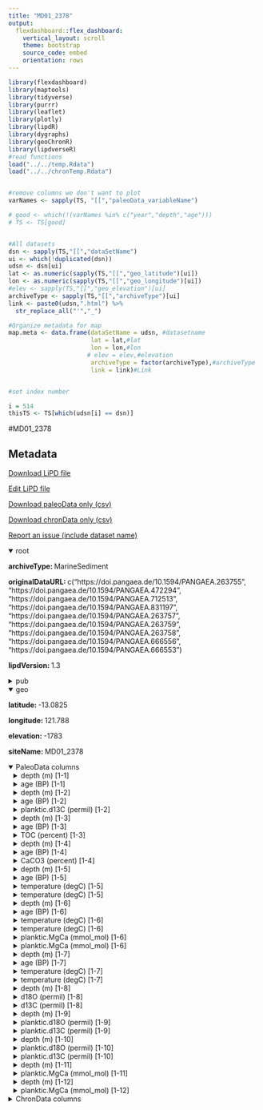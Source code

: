 ```yaml
---
title: "MD01_2378"
output: 
  flexdashboard::flex_dashboard:
    vertical_layout: scroll
    theme: bootstrap
    source_code: embed
    orientation: rows
---
```


```r
library(flexdashboard)
library(maptools)
library(tidyverse)
library(purrr)
library(leaflet)
library(plotly)
library(lipdR)
library(dygraphs)
library(geoChronR)
library(lipdverseR)
#read functions
load("../../temp.Rdata")
load("../../chronTemp.Rdata")


#remove columns we don't want to plot
varNames <- sapply(TS, "[[","paleoData_variableName")

# good <- which(!(varNames %in% c("year","depth","age")))
# TS <- TS[good]


#All datasets
dsn <- sapply(TS,"[[","dataSetName")
ui <- which(!duplicated(dsn))
udsn <- dsn[ui]
lat <- as.numeric(sapply(TS,"[[","geo_latitude")[ui])
lon <- as.numeric(sapply(TS,"[[","geo_longitude")[ui])
#elev <- sapply(TS,"[[","geo_elevation")[ui]
archiveType <- sapply(TS,"[[","archiveType")[ui]
link <- paste0(udsn,".html") %>% 
  str_replace_all("'","_")

#Organize metadata for map
map.meta <- data.frame(dataSetName = udsn, #datasetname
                       lat = lat,#lat
                       lon = lon,#lon
                      # elev = elev,#elevation
                       archiveType = factor(archiveType),#archiveType
                       link = link)#Link


#set index number

i = 514
thisTS <- TS[which(udsn[i] == dsn)]
```
#MD01_2378

Metadata {.sidebar}
-------------------------------------
[Download LiPD file](MD01_2378.lpd)
            

[Edit LiPD file](http://lipd.net/playground?source=http://lipdverse.org/globalHolocene/0_25_5/MD01_2378.lpd)
            

[Download paleoData only (csv)](MD01_2378.csv)
            

[Download chronData only (csv)](MD01_2378-chron.csv)
            

[Report an issue (include dataset name)](https://github.com/nickmckay/LiPDverse/issues)

<details open style="margin-left: 0px">
<summary>root</summary>
<p style="margin-left: 0px"><strong>archiveType: </strong>MarineSediment
<p style="margin-left: 0px"><strong>originalDataURL: </strong>c("https://doi.pangaea.de/10.1594/PANGAEA.263755", "https://doi.pangaea.de/10.1594/PANGAEA.472294", "https://doi.pangaea.de/10.1594/PANGAEA.712513", "https://doi.pangaea.de/10.1594/PANGAEA.831197", "https://doi.pangaea.de/10.1594/PANGAEA.263757", "https://doi.pangaea.de/10.1594/PANGAEA.263759", "https://doi.pangaea.de/10.1594/PANGAEA.263758", "https://doi.pangaea.de/10.1594/PANGAEA.666556", "https://doi.pangaea.de/10.1594/PANGAEA.666553")
<p style="margin-left: 0px"><strong>lipdVersion: </strong>1.3
</details>
<details>
<summary>pub</summary>
<details style="margin-left: 10px">
<summary>pub1</summary>
<p style="margin-left: 10px"><strong>author: </strong>list(list(name = "Holbourn, Ann"), list(name = "Kuhnt, Wolfgang"), list(name = "Kawamura, Hiroshi"), list(name = "Jian, Zhimin"), list(name = "Grootes, Piet"), list(name = "Erlenkeuser, Helmut"), list(name = "Xu, Jian"))
<p style="margin-left: 10px"><strong>journal: </strong>Paleoceanography
<p style="margin-left: 10px"><strong>volume: </strong>20
<p style="margin-left: 10px"><strong>title: </strong>Orbitally paced paleoproductivity variations in the Timor Sea and Indonesian Throughflow variability during the last 460 kyr
</details>
<details style="margin-left: 10px">
<summary>pub2</summary>
<p style="margin-left: 10px"><strong>author: </strong>list(list(name = "Xu, Jian"), list(name = "Kuhnt, Wolfgang"), list(name = "Holbourn, Ann"), list(name = "Andersen, Nils"), list(name = "Bartoli, Gretta"))
<p style="margin-left: 10px"><strong>journal: </strong>Paleoceanography
<p style="margin-left: 10px"><strong>volume: </strong>21
<p style="margin-left: 10px"><strong>title: </strong>Changes in the vertical profile of the Indonesian Throughflow during Termination II: Evidence from the Timor Sea
</details>
<details style="margin-left: 10px">
<summary>pub3</summary>
<p style="margin-left: 10px"><strong>author: </strong>list(list(name = "Zuraida, Rina"), list(name = "Holbourn, Ann"), list(name = "Nürnberg, Dirk"), list(name = "Kuhnt, Wolfgang"), list(name = "Dürkop, Anke"), list(name = "Erichsen, A."))
<p style="margin-left: 10px"><strong>journal: </strong>Paleoceanography
<p style="margin-left: 10px"><strong>volume: </strong>24
<p style="margin-left: 10px"><strong>title: </strong>Evidence for Indonesian Throughflow slowdown during Heinrich events 3-5
</details>
<details style="margin-left: 10px">
<summary>pub4</summary>
<p style="margin-left: 10px"><strong>author: </strong>list(list(name = "Xu, Jian"), list(name = "Holbourn, Ann"), list(name = "Kuhnt, Wolfgang"), list(name = "Jian, Zhimin"), list(name = "Kawamura, Hiroshi"))
<p style="margin-left: 10px"><strong>journal: </strong>Earth and Planetary Science Letters
<p style="margin-left: 10px"><strong>volume: </strong>273
<p style="margin-left: 10px"><strong>title: </strong>Changes in the thermocline structure of the Indonesian outflow during Terminations I and II
</details>
<details style="margin-left: 10px">
<summary>pub5</summary>
<p style="margin-left: 10px"><strong>author: </strong>list(list(name = "Kawamura, Hiroshi"), list(name = "Holbourn, Ann"), list(name = "Kuhnt, Wolfgang"))
<p style="margin-left: 10px"><strong>journal: </strong>Marine Micropaleontology
<p style="margin-left: 10px"><strong>volume: </strong>59
<p style="margin-left: 10px"><strong>title: </strong>Climate variability and land–ocean interactions in the Indo Pacific Warm Pool: A 460-ka palynological and organic geochemical record from the Timor Sea
</details>
<details style="margin-left: 10px">
<summary>pub6</summary>
<p style="margin-left: 10px"><strong>author: </strong>list(list(name = "Dürkop, Anke"), list(name = "Holbourn, Ann"), list(name = "Kuhnt, Wolfgang"), list(name = "Zuraida, Rina"), list(name = "Andersen, Nils"), list(name = "Grootes, Pieter M."))
<p style="margin-left: 10px"><strong>journal: </strong>Marine Micropaleontology
<p style="margin-left: 10px"><strong>volume: </strong>66
<p style="margin-left: 10px"><strong>title: </strong>Centennial-scale climate variability in the Timor Sea during Marine Isotope Stage 3
</details>
<details style="margin-left: 10px">
<summary>pub7</summary>
<p style="margin-left: 10px"><strong>author: </strong>list(list(name = "Dürkop, Anke"), list(name = "Holbourn, Ann"), list(name = "Kuhnt, Wolfgang"), list(name = "Zuraida, Rina"), list(name = "Andersen, Nils"), list(name = "Grootes, Pieter M."))
<p style="margin-left: 10px"><strong>journal: </strong>Marine Micropaleontology
<p style="margin-left: 10px"><strong>volume: </strong>66
<p style="margin-left: 10px"><strong>title: </strong>Centennial-scale climate variability in the Timor Sea during Marine Isotope Stage 3
</details>
<details style="margin-left: 10px">
<summary>pub8</summary>
<p style="margin-left: 10px"><strong>author: </strong>list(list(name = "Sarnthein, M."), list(name = "Grootes, P.M."), list(name = "Holbourn, A."), list(name = "Kuhnt, W."), list(name = "Kühn, H."))
<p style="margin-left: 10px"><strong>journal: </strong>Earth and Planetary Science Letters
<p style="margin-left: 10px"><strong>volume: </strong>302
<p style="margin-left: 10px"><strong>title: </strong>Tropical warming in the Timor Sea led deglacial Antarctic warming and atmospheric CO2 rise by more than 500yr
</details>
</details>
<details open style="margin-left: 0px">
<summary>geo</summary>
<p style="margin-left: 0px"><strong>latitude: </strong>-13.0825
<p style="margin-left: 0px"><strong>longitude: </strong>121.788
<p style="margin-left: 0px"><strong>elevation: </strong>-1783
<p style="margin-left: 0px"><strong>siteName: </strong>MD01_2378
</details>
<details open>
<summary>PaleoData columns</summary>
<details style="margin-left: 10px">
<summary>depth (m) [1-1]</summary>
<p style="margin-left: 10px"><strong>TSid: </strong>ROWM7qHuBCo
<p style="margin-left: 10px"><strong>variableName: </strong>depth
<p style="margin-left: 10px"><strong>units: </strong>m
</details>
<details style="margin-left: 10px">
<summary>age (BP) [1-1]</summary>
<p style="margin-left: 10px"><strong>TSid: </strong>RaqJOkfsTYw
<p style="margin-left: 10px"><strong>variableName: </strong>age
<p style="margin-left: 10px"><strong>units: </strong>BP
<p style="margin-left: 10px"><strong>description: </strong>Age_ka_BP
</details>
<details style="margin-left: 10px">
<summary>depth (m) [1-2]</summary>
<p style="margin-left: 10px"><strong>TSid: </strong>RMjUks7cU05
<p style="margin-left: 10px"><strong>variableName: </strong>depth
<p style="margin-left: 10px"><strong>units: </strong>m
</details>
<details style="margin-left: 10px">
<summary>age (BP) [1-2]</summary>
<p style="margin-left: 10px"><strong>TSid: </strong>RSgSD1mJnnW
<p style="margin-left: 10px"><strong>variableName: </strong>age
<p style="margin-left: 10px"><strong>units: </strong>BP
<p style="margin-left: 10px"><strong>description: </strong>Age_ka_BP
</details>
<details style="margin-left: 10px">
<summary>planktic.d13C (permil) [1-2]</summary>
<p style="margin-left: 10px"><strong>TSid: </strong>RDk2rH43Os5
<p style="margin-left: 10px"><strong>variableName: </strong>planktic.d13C
<p style="margin-left: 10px"><strong>units: </strong>permil
<p style="margin-left: 10px"><strong>description: </strong>G_ruber_w_d13C_per_mil_PDB
<p style="margin-left: 10px"><strong>useInGlobalTemperatureAnalysis: </strong>FALSE
</details>
<details style="margin-left: 10px">
<summary>depth (m) [1-3]</summary>
<p style="margin-left: 10px"><strong>TSid: </strong>ROvmmXp7x40
<p style="margin-left: 10px"><strong>variableName: </strong>depth
<p style="margin-left: 10px"><strong>units: </strong>m
</details>
<details style="margin-left: 10px">
<summary>age (BP) [1-3]</summary>
<p style="margin-left: 10px"><strong>TSid: </strong>RSVZ1qOiDLt
<p style="margin-left: 10px"><strong>variableName: </strong>age
<p style="margin-left: 10px"><strong>units: </strong>BP
<p style="margin-left: 10px"><strong>description: </strong>Age_ka_BP
</details>
<details style="margin-left: 10px">
<summary>TOC (percent) [1-3]</summary>
<p style="margin-left: 10px"><strong>TSid: </strong>R5tB2eSqeqf
<p style="margin-left: 10px"><strong>variableName: </strong>TOC
<p style="margin-left: 10px"><strong>units: </strong>percent
<p style="margin-left: 10px"><strong>description: </strong>TOC_percent
<p style="margin-left: 10px"><strong>useInGlobalTemperatureAnalysis: </strong>FALSE
</details>
<details style="margin-left: 10px">
<summary>depth (m) [1-4]</summary>
<p style="margin-left: 10px"><strong>TSid: </strong>RlHmp9GEaaB
<p style="margin-left: 10px"><strong>variableName: </strong>depth
<p style="margin-left: 10px"><strong>units: </strong>m
</details>
<details style="margin-left: 10px">
<summary>age (BP) [1-4]</summary>
<p style="margin-left: 10px"><strong>TSid: </strong>R38keDgk6Np
<p style="margin-left: 10px"><strong>variableName: </strong>age
<p style="margin-left: 10px"><strong>units: </strong>BP
<p style="margin-left: 10px"><strong>description: </strong>Age_ka_BP
</details>
<details style="margin-left: 10px">
<summary>CaCO3 (percent) [1-4]</summary>
<p style="margin-left: 10px"><strong>TSid: </strong>RRc0JRaqpDw
<p style="margin-left: 10px"><strong>variableName: </strong>CaCO3
<p style="margin-left: 10px"><strong>units: </strong>percent
<p style="margin-left: 10px"><strong>description: </strong>CaCO3_percent
<p style="margin-left: 10px"><strong>useInGlobalTemperatureAnalysis: </strong>FALSE
</details>
<details style="margin-left: 10px">
<summary>depth (m) [1-5]</summary>
<p style="margin-left: 10px"><strong>TSid: </strong>RLnIkqaWuZL
<p style="margin-left: 10px"><strong>variableName: </strong>depth
<p style="margin-left: 10px"><strong>units: </strong>m
</details>
<details style="margin-left: 10px">
<summary>age (BP) [1-5]</summary>
<p style="margin-left: 10px"><strong>TSid: </strong>R0AL9YLkpIS
<p style="margin-left: 10px"><strong>variableName: </strong>age
<p style="margin-left: 10px"><strong>units: </strong>BP
<p style="margin-left: 10px"><strong>description: </strong>Age_ka_BP
</details>
<details style="margin-left: 10px">
<summary>temperature (degC) [1-5]</summary>
<p style="margin-left: 10px"><strong>TSid: </strong>RsLnvWTKxH5
<p style="margin-left: 10px"><strong>variableName: </strong>temperature
<p style="margin-left: 10px"><strong>units: </strong>degC
<p style="margin-left: 10px"><strong>description: </strong>TT_degC
<p style="margin-left: 10px"><strong>useInGlobalTemperatureAnalysis: </strong>FALSE
<details>
<summary>interpretation</summary>
<details style="margin-left: 20px">
<summary>1</summary>
<p style="margin-left: 20px"><strong>scope: </strong>climate
<p style="margin-left: 20px"><strong>variable: </strong>T
</details>
</details>
</details>
<details style="margin-left: 10px">
<summary>temperature (degC) [1-5]</summary>
<p style="margin-left: 10px"><strong>TSid: </strong>RaFQKq8j02P
<p style="margin-left: 10px"><strong>variableName: </strong>temperature
<p style="margin-left: 10px"><strong>units: </strong>degC
<p style="margin-left: 10px"><strong>description: </strong>SST_1_12_degC
<p style="margin-left: 10px"><strong>useInGlobalTemperatureAnalysis: </strong>FALSE
</details>
<details style="margin-left: 10px">
<summary>depth (m) [1-6]</summary>
<p style="margin-left: 10px"><strong>TSid: </strong>Rm4ncp90lOc
<p style="margin-left: 10px"><strong>variableName: </strong>depth
<p style="margin-left: 10px"><strong>units: </strong>m
</details>
<details style="margin-left: 10px">
<summary>age (BP) [1-6]</summary>
<p style="margin-left: 10px"><strong>TSid: </strong>RzWBK57mTjZ
<p style="margin-left: 10px"><strong>variableName: </strong>age
<p style="margin-left: 10px"><strong>units: </strong>BP
<p style="margin-left: 10px"><strong>description: </strong>Age_ka_BP
</details>
<details style="margin-left: 10px">
<summary>temperature (degC) [1-6]</summary>
<p style="margin-left: 10px"><strong>TSid: </strong>RSlSF7IhEUX
<p style="margin-left: 10px"><strong>variableName: </strong>temperature
<p style="margin-left: 10px"><strong>units: </strong>degC
<p style="margin-left: 10px"><strong>description: </strong>TT_degC
<p style="margin-left: 10px"><strong>useInGlobalTemperatureAnalysis: </strong>FALSE
<details>
<summary>interpretation</summary>
<details style="margin-left: 20px">
<summary>1</summary>
<p style="margin-left: 20px"><strong>scope: </strong>climate
<p style="margin-left: 20px"><strong>variable: </strong>T
</details>
</details>
</details>
<details style="margin-left: 10px">
<summary>temperature (degC) [1-6]</summary>
<p style="margin-left: 10px"><strong>TSid: </strong>RazJflUVEh7
<p style="margin-left: 10px"><strong>variableName: </strong>temperature
<p style="margin-left: 10px"><strong>units: </strong>degC
<p style="margin-left: 10px"><strong>description: </strong>SST_1_12_degC
<p style="margin-left: 10px"><strong>useInGlobalTemperatureAnalysis: </strong>TRUE
<details>
<summary>interpretation</summary>
<details style="margin-left: 20px">
<summary>1</summary>
<p style="margin-left: 20px"><strong>scope: </strong>climate
<p style="margin-left: 20px"><strong>seasonality: </strong>1 2 3 4 5 6 7 8 9 10 11 12
<p style="margin-left: 20px"><strong>variable: </strong>T
<p style="margin-left: 20px"><strong>variableDetail: </strong>surface.temp
</details>
</details>
</details>
<details style="margin-left: 10px">
<summary>planktic.MgCa (mmol_mol) [1-6]</summary>
<p style="margin-left: 10px"><strong>TSid: </strong>RelARRdOCVN
<p style="margin-left: 10px"><strong>variableName: </strong>planktic.MgCa
<p style="margin-left: 10px"><strong>units: </strong>mmol_mol
<p style="margin-left: 10px"><strong>description: </strong>P_obliqu_Mg_Ca_mmol_mol
<p style="margin-left: 10px"><strong>useInGlobalTemperatureAnalysis: </strong>FALSE
</details>
<details style="margin-left: 10px">
<summary>planktic.MgCa (mmol_mol) [1-6]</summary>
<p style="margin-left: 10px"><strong>TSid: </strong>RB9odQrtVrH
<p style="margin-left: 10px"><strong>variableName: </strong>planktic.MgCa
<p style="margin-left: 10px"><strong>units: </strong>mmol_mol
<p style="margin-left: 10px"><strong>description: </strong>G_ruber_Mg_Ca_mmol_mol
<p style="margin-left: 10px"><strong>useInGlobalTemperatureAnalysis: </strong>FALSE
</details>
<details style="margin-left: 10px">
<summary>depth (m) [1-7]</summary>
<p style="margin-left: 10px"><strong>TSid: </strong>RHpxGt8wKHw
<p style="margin-left: 10px"><strong>variableName: </strong>depth
<p style="margin-left: 10px"><strong>units: </strong>m
</details>
<details style="margin-left: 10px">
<summary>age (BP) [1-7]</summary>
<p style="margin-left: 10px"><strong>TSid: </strong>RkhkxqdcKUo
<p style="margin-left: 10px"><strong>variableName: </strong>age
<p style="margin-left: 10px"><strong>units: </strong>BP
<p style="margin-left: 10px"><strong>description: </strong>Age_ka_BP
</details>
<details style="margin-left: 10px">
<summary>temperature (degC) [1-7]</summary>
<p style="margin-left: 10px"><strong>TSid: </strong>RGjzfXMedwV
<p style="margin-left: 10px"><strong>variableName: </strong>temperature
<p style="margin-left: 10px"><strong>units: </strong>degC
<p style="margin-left: 10px"><strong>description: </strong>SST_1_12_degC
<p style="margin-left: 10px"><strong>useInGlobalTemperatureAnalysis: </strong>TRUE
<details>
<summary>interpretation</summary>
<details style="margin-left: 20px">
<summary>1</summary>
<p style="margin-left: 20px"><strong>scope: </strong>climate
<p style="margin-left: 20px"><strong>seasonality: </strong>1 2 3 4 5 6 7 8 9 10 11 12
<p style="margin-left: 20px"><strong>variable: </strong>T
<p style="margin-left: 20px"><strong>variableDetail: </strong>surface.temp
</details>
</details>
</details>
<details style="margin-left: 10px">
<summary>temperature (degC) [1-7]</summary>
<p style="margin-left: 10px"><strong>TSid: </strong>RngO0tVRof1
<p style="margin-left: 10px"><strong>variableName: </strong>temperature
<p style="margin-left: 10px"><strong>units: </strong>degC
<p style="margin-left: 10px"><strong>description: </strong>TT_degC
<p style="margin-left: 10px"><strong>useInGlobalTemperatureAnalysis: </strong>FALSE
<details>
<summary>interpretation</summary>
<details style="margin-left: 20px">
<summary>1</summary>
<p style="margin-left: 20px"><strong>scope: </strong>climate
<p style="margin-left: 20px"><strong>variable: </strong>T
</details>
</details>
</details>
<details style="margin-left: 10px">
<summary>depth (m) [1-8]</summary>
<p style="margin-left: 10px"><strong>TSid: </strong>RjKVkjRSEkW
<p style="margin-left: 10px"><strong>variableName: </strong>depth
<p style="margin-left: 10px"><strong>units: </strong>m
</details>
<details style="margin-left: 10px">
<summary>d18O (permil) [1-8]</summary>
<p style="margin-left: 10px"><strong>TSid: </strong>RTfm55oecMv
<p style="margin-left: 10px"><strong>variableName: </strong>d18O
<p style="margin-left: 10px"><strong>units: </strong>permil
<p style="margin-left: 10px"><strong>description: </strong>merged benthic d18O
<p style="margin-left: 10px"><strong>useInGlobalTemperatureAnalysis: </strong>FALSE
</details>
<details style="margin-left: 10px">
<summary>d13C (permil) [1-8]</summary>
<p style="margin-left: 10px"><strong>TSid: </strong>RuiPAhMsaKu
<p style="margin-left: 10px"><strong>variableName: </strong>d13C
<p style="margin-left: 10px"><strong>units: </strong>permil
<p style="margin-left: 10px"><strong>description: </strong>merged benthic d13C
<p style="margin-left: 10px"><strong>useInGlobalTemperatureAnalysis: </strong>FALSE
</details>
<details style="margin-left: 10px">
<summary>depth (m) [1-9]</summary>
<p style="margin-left: 10px"><strong>TSid: </strong>R0Rb0GIyiqP
<p style="margin-left: 10px"><strong>variableName: </strong>depth
<p style="margin-left: 10px"><strong>units: </strong>m
</details>
<details style="margin-left: 10px">
<summary>planktic.d18O (permil) [1-9]</summary>
<p style="margin-left: 10px"><strong>TSid: </strong>RD9xZJN6B8T
<p style="margin-left: 10px"><strong>variableName: </strong>planktic.d18O
<p style="margin-left: 10px"><strong>units: </strong>permil
<p style="margin-left: 10px"><strong>description: </strong>merged obl 18O
<p style="margin-left: 10px"><strong>useInGlobalTemperatureAnalysis: </strong>FALSE
</details>
<details style="margin-left: 10px">
<summary>planktic.d13C (permil) [1-9]</summary>
<p style="margin-left: 10px"><strong>TSid: </strong>RpBYYglPm4F
<p style="margin-left: 10px"><strong>variableName: </strong>planktic.d13C
<p style="margin-left: 10px"><strong>units: </strong>permil
<p style="margin-left: 10px"><strong>description: </strong>merged obl 13C
<p style="margin-left: 10px"><strong>useInGlobalTemperatureAnalysis: </strong>FALSE
</details>
<details style="margin-left: 10px">
<summary>depth (m) [1-10]</summary>
<p style="margin-left: 10px"><strong>TSid: </strong>RdRl95IoVbv
<p style="margin-left: 10px"><strong>variableName: </strong>depth
<p style="margin-left: 10px"><strong>units: </strong>m
</details>
<details style="margin-left: 10px">
<summary>planktic.d18O (permil) [1-10]</summary>
<p style="margin-left: 10px"><strong>TSid: </strong>RjO8ZOIvEMX
<p style="margin-left: 10px"><strong>variableName: </strong>planktic.d18O
<p style="margin-left: 10px"><strong>units: </strong>permil
<p style="margin-left: 10px"><strong>description: </strong>merged ruber 18O (all)
<p style="margin-left: 10px"><strong>useInGlobalTemperatureAnalysis: </strong>FALSE
</details>
<details style="margin-left: 10px">
<summary>planktic.d13C (permil) [1-10]</summary>
<p style="margin-left: 10px"><strong>TSid: </strong>R1JemqRcMtX
<p style="margin-left: 10px"><strong>variableName: </strong>planktic.d13C
<p style="margin-left: 10px"><strong>units: </strong>permil
<p style="margin-left: 10px"><strong>description: </strong>merged ruber 13C (8 and 9)
<p style="margin-left: 10px"><strong>useInGlobalTemperatureAnalysis: </strong>FALSE
</details>
<details style="margin-left: 10px">
<summary>depth (m) [1-11]</summary>
<p style="margin-left: 10px"><strong>TSid: </strong>RV51LAcbtoK
<p style="margin-left: 10px"><strong>variableName: </strong>depth
<p style="margin-left: 10px"><strong>units: </strong>m
</details>
<details style="margin-left: 10px">
<summary>planktic.MgCa (mmol_mol) [1-11]</summary>
<p style="margin-left: 10px"><strong>TSid: </strong>R2sStCJp6fT
<p style="margin-left: 10px"><strong>variableName: </strong>planktic.MgCa
<p style="margin-left: 10px"><strong>units: </strong>mmol_mol
<p style="margin-left: 10px"><strong>description: </strong>G_ruber_Mg_Ca_mmol_mol merged 8 and 25
<p style="margin-left: 10px"><strong>useInGlobalTemperatureAnalysis: </strong>FALSE
</details>
<details style="margin-left: 10px">
<summary>depth (m) [1-12]</summary>
<p style="margin-left: 10px"><strong>TSid: </strong>RcmzgS5yUQ5
<p style="margin-left: 10px"><strong>variableName: </strong>depth
<p style="margin-left: 10px"><strong>units: </strong>m
</details>
<details style="margin-left: 10px">
<summary>planktic.MgCa (mmol_mol) [1-12]</summary>
<p style="margin-left: 10px"><strong>TSid: </strong>RG3Q0KPVl65
<p style="margin-left: 10px"><strong>variableName: </strong>planktic.MgCa
<p style="margin-left: 10px"><strong>units: </strong>mmol_mol
<p style="margin-left: 10px"><strong>description: </strong>P_obliqu_Mg_Ca_mmol_mol. Merged 8 and 25
<p style="margin-left: 10px"><strong>useInGlobalTemperatureAnalysis: </strong>FALSE
</details>
<details>
<summary>ChronData columns</summary>
<details style="margin-left: 10px">
<summary>depth (cm)</summary>
<p style="margin-left: 10px"><strong>TSid: </strong>RCurWEXcRkR
<p style="margin-left: 10px"><strong>variableName: </strong>depth
<p style="margin-left: 10px"><strong>units: </strong>cm
</details>
<details style="margin-left: 10px">
<summary>age (kyr)</summary>
<p style="margin-left: 10px"><strong>TSid: </strong>R5TVfmpmtY0
<p style="margin-left: 10px"><strong>variableName: </strong>age
<p style="margin-left: 10px"><strong>units: </strong>kyr
</details>
<details style="margin-left: 10px">
<summary>dateType ()</summary>
<p style="margin-left: 10px"><strong>TSid: </strong>RhMm5814LgL
<p style="margin-left: 10px"><strong>variableName: </strong>dateType
</details>
<details style="margin-left: 10px">
<summary>thickness (cm)</summary>
<p style="margin-left: 10px"><strong>TSid: </strong>Rav3RG845aV
<p style="margin-left: 10px"><strong>variableName: </strong>thickness
<p style="margin-left: 10px"><strong>units: </strong>cm
</details>
<details style="margin-left: 10px">
<summary>measurementMaterial ()</summary>
<p style="margin-left: 10px"><strong>TSid: </strong>R6yu2nAPFZ6
<p style="margin-left: 10px"><strong>variableName: </strong>measurementMaterial
</details>
<details style="margin-left: 10px">
<summary>sensorSpecies ()</summary>
<p style="margin-left: 10px"><strong>TSid: </strong>RXzwTY5TZ89
<p style="margin-left: 10px"><strong>variableName: </strong>sensorSpecies
</details>
<details style="margin-left: 10px">
<summary>measurementN ()</summary>
<p style="margin-left: 10px"><strong>TSid: </strong>RRbXHHydunl
<p style="margin-left: 10px"><strong>variableName: </strong>measurementN
</details>
<details style="margin-left: 10px">
<summary>labID ()</summary>
<p style="margin-left: 10px"><strong>TSid: </strong>RTyNg5lbmTw
<p style="margin-left: 10px"><strong>variableName: </strong>labID
</details>
<details style="margin-left: 10px">
<summary>age14C (kyr)</summary>
<p style="margin-left: 10px"><strong>TSid: </strong>R9ehygIyfVS
<p style="margin-left: 10px"><strong>variableName: </strong>age14C
<p style="margin-left: 10px"><strong>units: </strong>kyr
</details>
<details style="margin-left: 10px">
<summary>age14CUncertainty (kyr)</summary>
<p style="margin-left: 10px"><strong>TSid: </strong>RsVV6VH988a
<p style="margin-left: 10px"><strong>variableName: </strong>age14CUncertainty
<p style="margin-left: 10px"><strong>units: </strong>kyr
</details>
<details style="margin-left: 10px">
<summary>age14CHi (kyr)</summary>
<p style="margin-left: 10px"><strong>TSid: </strong>RFW8JOATntN
<p style="margin-left: 10px"><strong>variableName: </strong>age14CHi
<p style="margin-left: 10px"><strong>units: </strong>kyr
</details>
<details style="margin-left: 10px">
<summary>age14CLow (kyr)</summary>
<p style="margin-left: 10px"><strong>TSid: </strong>RZZtmR6kpsC
<p style="margin-left: 10px"><strong>variableName: </strong>age14CLow
<p style="margin-left: 10px"><strong>units: </strong>kyr
</details>
<details style="margin-left: 10px">
<summary>reservoirAge (kyr)</summary>
<p style="margin-left: 10px"><strong>TSid: </strong>RjPNLexLwL6
<p style="margin-left: 10px"><strong>variableName: </strong>reservoirAge
<p style="margin-left: 10px"><strong>units: </strong>kyr
</details>
<details style="margin-left: 10px">
<summary>reservoirAgeUncertainty (kyr)</summary>
<p style="margin-left: 10px"><strong>TSid: </strong>RIWbqrn4npB
<p style="margin-left: 10px"><strong>variableName: </strong>reservoirAgeUncertainty
<p style="margin-left: 10px"><strong>units: </strong>kyr
</details>
<details style="margin-left: 10px">
<summary>calibrationCurve ()</summary>
<p style="margin-left: 10px"><strong>TSid: </strong>Rzhswv1ZoyV
<p style="margin-left: 10px"><strong>variableName: </strong>calibrationCurve
</details>
<details style="margin-left: 10px">
<summary>ageUncertainty2sigLo (kyr)</summary>
<p style="margin-left: 10px"><strong>TSid: </strong>RlJ3tCtWKoT
<p style="margin-left: 10px"><strong>variableName: </strong>ageUncertainty2sigLo
<p style="margin-left: 10px"><strong>units: </strong>kyr
</details>
<details style="margin-left: 10px">
<summary>ageUncertainty2sigHi (kyr)</summary>
<p style="margin-left: 10px"><strong>TSid: </strong>RS3scNcbDvO
<p style="margin-left: 10px"><strong>variableName: </strong>ageUncertainty2sigHi
<p style="margin-left: 10px"><strong>units: </strong>kyr
</details>
<details style="margin-left: 10px">
<summary>notes ()</summary>
<p style="margin-left: 10px"><strong>TSid: </strong>RCaNPoGHi3l
<p style="margin-left: 10px"><strong>variableName: </strong>notes
</details>

Row {.tabset .tabset-fade}
-----------------------------------------------------------------------

### Sitemap

```r
  map.meta.split <- split(map.meta, map.meta$archiveType)


factpal <- colorFactor("Paired",map.meta$archiveType)
buff <- 15
l <- leaflet() %>% 
  addTiles() %>% 
  fitBounds(map.meta$lon[i]-buff,map.meta$lat[i]-buff,map.meta$lon[i]+buff,map.meta$lat[i]+buff)
  

  
  
names(map.meta.split) %>%
  purrr::walk( function(df) {
    l <<- l %>%
      addMarkers(data=map.meta.split[[df]],
                 lng=~lon, lat=~lat,
                 label=~as.character(archiveType),
                 popup=~paste(str_c('Dataset: <a href="',link,'">',dataSetName,'</a>'),
                                 # str_c("Elevation: ",elev),
                                  str_c("Archive Type: ",archiveType),
                                  sep = "<br>"),
                 group = df,
                 clusterOptions = markerClusterOptions(removeOutsideVisibleBounds = F),
                 labelOptions = labelOptions(noHide = F,
                                             direction = 'auto'))
  })

l %>%
  addLayersControl(position = "bottomleft",
    overlayGroups = names(map.meta.split),
    options = layersControlOptions(collapsed = FALSE,
                                   opacity = 0.8)
  )
```

### Search the LiPDverse (Beta! doesn't work well yet)
```r
#Add google search bar
htmltools::includeHTML("../../googleSearchChunk.html")
```


Row {.tabset .tabset-fade}
-----------------------------------------------------------------------

### planktic.d13C (permil)
```r
plotCol(thisTS,ind = 5)
```

### TOC (percent)
```r
plotCol(thisTS,ind = 8)
```

### CaCO3 (percent)
```r
plotCol(thisTS,ind = 11)
```

### temperature (degC)
```r
plotCol(thisTS,ind = 14)
```

### temperature (degC)
```r
plotCol(thisTS,ind = 15)
```

### temperature (degC)
```r
plotCol(thisTS,ind = 19)
```

### temperature (degC)
```r
plotCol(thisTS,ind = 21)
```

### planktic.MgCa (mmol_mol)
```r
plotCol(thisTS,ind = 18)
```

### planktic.MgCa (mmol_mol)
```r
plotCol(thisTS,ind = 20)
```

### temperature (degC)
```r
plotCol(thisTS,ind = 24)
```

### temperature (degC)
```r
plotCol(thisTS,ind = 25)
```

### d18O (permil)
```r
plotCol(thisTS,ind = 27)
```

### d13C (permil)
```r
plotCol(thisTS,ind = 28)
```

### planktic.d18O (permil)
```r
plotCol(thisTS,ind = 30)
```

### planktic.d13C (permil)
```r
plotCol(thisTS,ind = 31)
```

### planktic.d18O (permil)
```r
plotCol(thisTS,ind = 33)
```

### planktic.d13C (permil)
```r
plotCol(thisTS,ind = 34)
```

### planktic.MgCa (mmol_mol)
```r
plotCol(thisTS,ind = 36)
```

### planktic.MgCa (mmol_mol)
```r
plotCol(thisTS,ind = 38)
```

Row {.tabset .tabset-fade}
-----------------------------------------------------------------------

### depth (cm)
```r
plotCol(chronTS,ind = 2)
```

### age (kyr)
```r
plotCol(chronTS,ind = 15)
```

### dateType ()
```r
plotCol(chronTS,ind = 1)
```

### thickness (cm)
```r
plotCol(chronTS,ind = 3)
```

### measurementMaterial ()
```r
plotCol(chronTS,ind = 4)
```

### sensorSpecies ()
```r
plotCol(chronTS,ind = 5)
```

### measurementN ()
```r
plotCol(chronTS,ind = 6)
```

### labID ()
```r
plotCol(chronTS,ind = 7)
```

### age14C (kyr)
```r
plotCol(chronTS,ind = 8)
```

### age14CUncertainty (kyr)
```r
plotCol(chronTS,ind = 9)
```

### age14CHi (kyr)
```r
plotCol(chronTS,ind = 10)
```

### age14CLow (kyr)
```r
plotCol(chronTS,ind = 11)
```

### reservoirAge (kyr)
```r
plotCol(chronTS,ind = 12)
```

### reservoirAgeUncertainty (kyr)
```r
plotCol(chronTS,ind = 13)
```

### calibrationCurve ()
```r
plotCol(chronTS,ind = 14)
```

### ageUncertainty2sigLo (kyr)
```r
plotCol(chronTS,ind = 16)
```

### ageUncertainty2sigHi (kyr)
```r
plotCol(chronTS,ind = 17)
```

### notes ()
```r
plotCol(chronTS,ind = 18)
```
